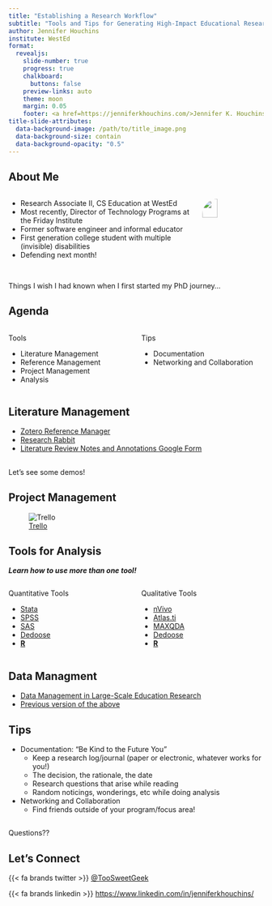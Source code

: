 ```yaml
---
title: "Establishing a Research Workflow"
subtitle: "Tools and Tips for Generating High-Impact Educational Research"
author: Jennifer Houchins
institute: WestEd
format:
  revealjs: 
    slide-number: true
    progress: true
    chalkboard: 
      buttons: false
    preview-links: auto
    theme: moon
    margin: 0.05
    footer: <a href=https://jenniferkhouchins.com/>Jennifer K. Houchins
title-slide-attributes:
  data-background-image: /path/to/title_image.png
  data-background-size: contain
  data-background-opacity: "0.5"
---
```


## About Me
:::{.columns}
:::{.column width="75%"}

- Research Associate II, CS Education at WestEd
- Most recently, Director of Technology Programs at the Friday Institute
- Former software engineer and informal educator
- First generation college student with multiple (invisible) disabilities
- Defending next month!

:::
:::{.column width="25%"}

![](img/Jenn_April2023.jpg){.absolute top=150 height="50%" style="border-radius: 230px;"}
:::

:::


## {.center}

::: {.r-fit-text}
Things I wish I had known when I first started my PhD journey...
:::

## Agenda

:::{.columns}

:::{.column width=50%}
Tools

- Literature Management
- Reference Management
- Project Management
- Analysis

:::
:::{.column width=50%}
Tips

- Documentation
- Networking and Collaboration


:::
:::

## Literature Management

- [Zotero Reference Manager](https://www.zotero.org/)
- [Research Rabbit](https://researchrabbitapp.com/)
- [Literature Review Notes and Annotations Google Form](https://docs.google.com/forms/d/e/1FAIpQLSeONOMWMAsHdj7yhXSzWWz_0V0lCHafszZsAwhYn-F4CD1pJg/viewform)

## {.center}

:::{.r-fit-text}
Let's see some demos!
:::

## Project Management

![[Trello](https://trello.com/)](img/trello.png)

## Tools for Analysis

_**Learn how to use more than one tool!**_

:::{.columns}
:::{.column width=50%}
Quantitative Tools

- [Stata](https://www.stata.com/)
- [SPSS](https://www.ibm.com/products/spss-statistics/pricing)
- [SAS](https://www.sas.com/en_us/software/stat.html)
- [Dedoose](https://www.dedoose.com/)
- [**R**](https://www.r-project.org/)
:::
:::{.column width=50%}
Qualitative Tools

- [nVivo](https://lumivero.com/products/nvivo/#:~:text=What%20is%20NVivo%3F,from%20their%20qualitative%20data%20faster.)
- [Atlas.ti](https://atlasti.com/student-licenses)
- [MAXQDA](https://www.maxqda.com/)
- [Dedoose](https://www.dedoose.com/)
- [**R**](https://www.r-project.org/)
:::
:::

## Data Managment

- [Data Management in Large-Scale Education Research](https://datamgmtinedresearch.com/index.html)
- [Previous version of the above](https://cghlewis.github.io/mpsi-data-training/)

## Tips

- Documentation: "Be Kind to the Future You"
  - Keep a research log/journal (paper or electronic, whatever works for you!)
  - The decision, the rationale, the date
  - Research questions that arise while reading
  - Random noticings, wonderings, etc while doing analysis
- Networking and Collaboration
  - Find friends outside of your program/focus area!


## {.center}

::: {.r-fit-text}
Questions??
:::

## Let's Connect {.center}


{{< fa brands twitter >}} [@TooSweetGeek](https://twitter.com/TooSweetGeek)


{{< fa brands linkedin >}} [https://www.linkedin.com/in/jenniferkhouchins/](https://www.linkedin.com/in/jenniferkhouchins/)





